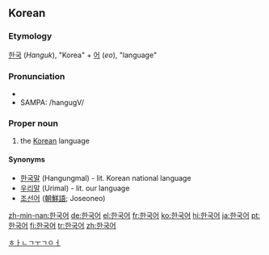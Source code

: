 ==Korean==
===Etymology===
[[한국]] (''Hanguk''), "Korea" + [[어]] (''eo''), "language"

===Pronunciation===
*{{IPA|[hangugʌ]}}
*SAMPA: /hangugV/

===Proper noun===
{{ko-pos|proper noun|rv=[[Hangukeo]], Han-guk-eo|hanja=韓國語|hidx=ㅎㅏㄴㄱㅜㄱㅇㅓ}}

#the [[Korean]] language

====Synonyms====
* [[한국말]] (Hangungmal) - lit. Korean national language
* [[우리말]] (Urimal) - lit. our language
* [[조선어]] ([[朝鮮語]]; Joseoneo)

[[Category:ko:Languages|ㅎㅏㄴㄱㅜㄱㅇㅓ]]

[[zh-min-nan:한국어]]
[[de:한국어]]
[[el:한국어]]
[[fr:한국어]]
[[ko:한국어]]
[[hi:한국어]]
[[ja:한국어]]
[[pt:한국어]]
[[fi:한국어]]
[[tr:한국어]]
[[zh:한국어]]